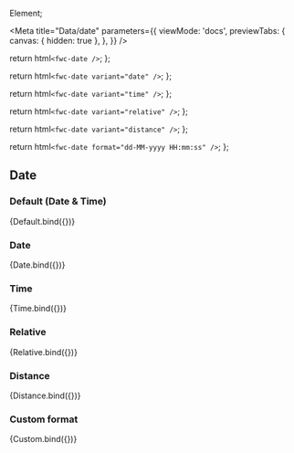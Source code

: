 Element;

<Meta
  title="Data/date"
  parameters={{
    viewMode: 'docs',
    previewTabs: {
      canvas: { hidden: true },
    },
  }}
/>

  return html`<fwc-date />`;
};

  
  return html`<fwc-date variant="date" />`;
};

  return html`<fwc-date variant="time" />`;
};

  return html`<fwc-date variant="relative" />`;
};

  return html`<fwc-date variant="distance" />`;
};

  return html`<fwc-date format="dd-MM-yyyy HH:mm:ss" />`;
};

## Date

### Default (Date & Time)

<Canvas>
  <Story name="default" args={{}}>
    {Default.bind({})}
  </Story>
</Canvas>

### Date

<Canvas>
  <Story name="date" args={{}}>
    {Date.bind({})}
  </Story>
</Canvas>

### Time

<Canvas>
  <Story name="time" args={{}}>
    {Time.bind({})}
  </Story>
</Canvas>

### Relative

<Canvas>
  <Story name="relative" args={{}}>
    {Relative.bind({})}
  </Story>
</Canvas>

### Distance

<Canvas>
  <Story name="distance" args={{}}>
    {Distance.bind({})}
  </Story>
</Canvas>

### Custom format

<Canvas>
  <Story name="custom" args={{}}>
    {Custom.bind({})}
  </Story>
</Canvas>
